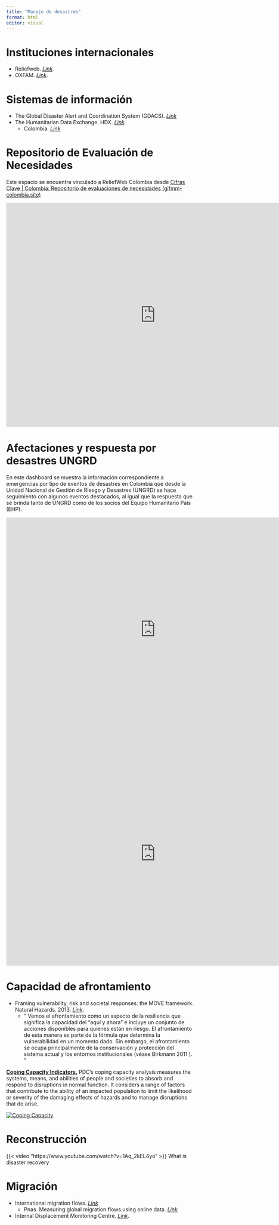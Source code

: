 ```yaml
---
title: "Manejo de desastres"
format: html
editor: visual
---
```


# **Instituciones internacionales**

-   Reliefweb. [*Link*](https://reliefweb.int/country/col)*.*
-   OXFAM. [*Link*](https://www.oxfamamerica.org/).

# **Sistemas de información**

-   The Global Disaster Alert and Coordination System (GDACS). [*Link*](https://gdacs.org/default.aspx)
-   The Humanitarian Data Exchange. HDX. [*Link*](https://data.humdata.org/)
    -   Colombia. [*Link*](https://data.humdata.org/dataset/?sort=last_modified+desc&ext_page_size=25&groups=col)

# **Repositorio de Evaluación de Necesidades**

Este espacio se encuentra vinculado a ReliefWeb Colombia desde [Cifras Clave \| Colombia: Repositorio de evaluaciones de necesidades (gifmm-colombia.site)](https://repositorio-de-evaluaciones.gifmm.co/cifras-clave)

<iframe width="800" height="600" src="https://app.powerbi.com/view?r=eyJrIjoiNDY3YTA2YjgtYjZmMS00OThkLWI0NTctYTY5YmRlZjEwOTE5IiwidCI6IjE1ODgyNjJkLTIzZmItNDNiNC1iZDZlLWJjZTQ5YzhlNjE4NiIsImMiOjh9" frameborder="0" allowFullScreen="true">

</iframe>

# **Afectaciones y respuesta por desastres UNGRD**

En este dashboard se muestra la información correspondiente a emergencias por tipo de eventos de desastres en Colombia que desde la Unidad Nacional de Gestión de Riesgo y Desastres (UNGRD) se hace seguimiento con algunos eventos destacados, al igual que la respuesta que se brinda tanto de UNGRD como de los socios del Equipo Humanitario País (EHP). 

<iframe width="800" height="600" src="https://app.powerbi.com/view?r=eyJrIjoiNjlmYjBlNDUtMzJlOS00OGY3LWI0M2ItOGU3NzU1NzA4OGI4IiwidCI6IjBmOWUzNWRiLTU0NGYtNGY2MC1iZGNjLTVlYTQxNmU2ZGM3MCIsImMiOjh9" frameborder="0" allowFullScreen="true">

</iframe>

<iframe width="800" height="600" src="https://app.powerbi.com/view?r=eyJrIjoiYzA5ZDQzNDUtOTBiOC00YjRiLTg5ZDgtYzdiNjkzMWUzZjZiIiwidCI6IjBmOWUzNWRiLTU0NGYtNGY2MC1iZGNjLTVlYTQxNmU2ZGM3MCIsImMiOjh9" frameborder="0" allowFullScreen="true">

</iframe>

# Capacidad de afrontamiento

-   Framing vulnerability, risk and societal responses: the MOVE framework. Natural Hazards. 2013. [*Link*](https://link.springer.com/article/10.1007/s11069-013-0558-5).
    -   " Vemos el afrontamiento como un aspecto de la resiliencia que significa la capacidad del "aquí y ahora" e incluye un conjunto de acciones disponibles para quienes están en riesgo. El afrontamiento de esta manera es parte de la fórmula que determina la vulnerabilidad en un momento dado. Sin embargo, el afrontamiento se ocupa principalmente de la conservación y protección del sistema actual y los entornos institucionales (véase Birkmann 2011 ). "

[**Coping Capacity Indicators.**](https://analytics.pdc.org/global-risk-index/) PDC’s coping capacity analysis measures the systems, means, and abilities of people and societies to absorb and respond to disruptions in normal function. It considers a range of factors that contribute to the ability of an impacted population to limit the likelihood or severity of the damaging effects of hazards and to manage disruptions that do arise.

::: {#viz1751752842673 .tableauPlaceholder style="position: relative"}
<noscript><a href='#'> <img src="https://public.tableau.com/static/images/GR/GRVA_2024_5CopingCapacitySubcomponentsv7/CopingCapacity/1_rss.png" alt="Coping Capacity " style="border: none"/> </a></noscript>

<object class="tableauViz" style="display:none;">

<param name='host_url' value='https%3A%2F%2Fpublic.tableau.com%2F' /> <param name='embed_code_version' value='3' /> <param name='site_root' value='' /> <param name='name' value='GRVA_2024_5CopingCapacitySubcomponentsv7/CopingCapacity' /> <param name='tabs' value='no' /> <param name='toolbar' value='yes' /> <param name='static_image' value='https://public.tableau.com/static/images/GR/GRVA_2024_5CopingCapacitySubcomponentsv7/CopingCapacity/1.png' /> <param name='animate_transition' value='yes' /> <param name='display_static_image' value='yes' /> <param name='display_spinner' value='yes' /> <param name='display_overlay' value='yes' /> <param name='display_count' value='yes' /> <param name='language' value='es-ES' />

</object>
:::

```{=html}
<script type='text/javascript'>
  var divElement = document.getElementById('viz1751752842673');
  var vizElement = divElement.getElementsByTagName('object')[0];
  if ( divElement.offsetWidth > 800 ) {
    vizElement.style.minWidth='1200px';
    vizElement.style.maxWidth='1920px';
    vizElement.style.width='100%';
    vizElement.style.minHeight='1427px';
    vizElement.style.maxHeight='2627px';
    vizElement.style.height=(divElement.offsetWidth*0.75)+'px';
  } else if ( divElement.offsetWidth > 500 ) {
    vizElement.style.minWidth='1200px';
    vizElement.style.maxWidth='1920px';
    vizElement.style.width='100%';
    vizElement.style.minHeight='1427px';
    vizElement.style.maxHeight='2627px';
    vizElement.style.height=(divElement.offsetWidth*0.75)+'px';
  } else {
    vizElement.style.width='100%';
    vizElement.style.height='1277px';
  }
  var scriptElement = document.createElement('script');
  scriptElement.src = 'https://public.tableau.com/javascripts/api/viz_v1.js';
  vizElement.parentNode.insertBefore(scriptElement, vizElement);
</script>
```

# Reconstrucción

{{< video "https://www.youtube.com/watch?v=1Aq_2kEL4yo" >}} What is disaster recovery

# **Migración**

-   International migration flows. [*Link*](https://data.humdata.org/dataset/international-migration-flows)
    -   Pnas. Measuring global migration flows using online data. [*Link*](https://www.pnas.org/doi/10.1073/pnas.2409418122)
-   Internal Displacement Monitoring Centre. [*Link*](https://www.internal-displacement.org/).